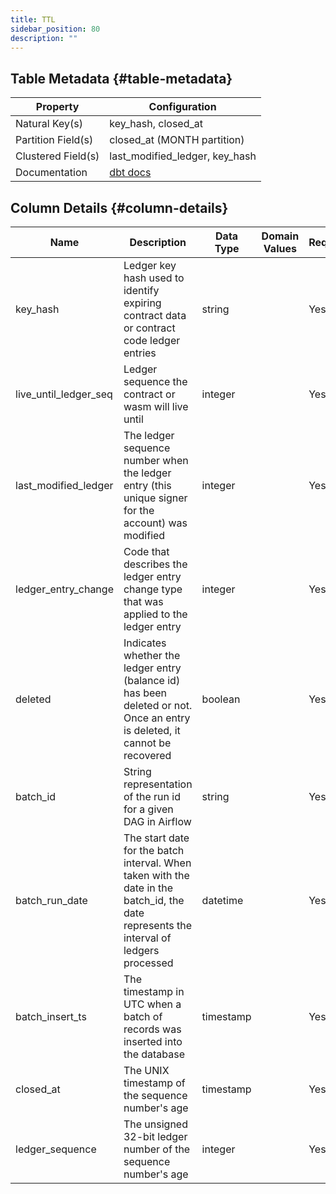 ```yaml
---
title: TTL
sidebar_position: 80
description: ""
---
```


<div className="scoped-data-dictionary-table">

## Table Metadata {#table-metadata}

| Property | Configuration |
| --- | --- |
| Natural Key(s) | key_hash, closed_at |
| Partition Field(s) | closed_at (MONTH partition) |
| Clustered Field(s) | last_modified_ledger, key_hash |
| Documentation | [dbt docs](http://www.stellar-dbt-docs.com/#!/source/source.stellar_dbt_public.crypto_stellar.ttl) |

## Column Details {#column-details}

| Name | Description | Data Type | Domain Values | Required? | Notes |
| --- | --- | --- | --- | --- | --- |
| key_hash | Ledger key hash used to identify expiring contract data or contract code ledger entries | string |  | Yes |  |
| live_until_ledger_seq | Ledger sequence the contract or wasm will live until | integer |  | Yes |  |
| last_modified_ledger | The ledger sequence number when the ledger entry (this unique signer for the account) was modified | integer |  | Yes |  |
| ledger_entry_change | Code that describes the ledger entry change type that was applied to the ledger entry | integer |  | Yes |  |
| deleted | Indicates whether the ledger entry (balance id) has been deleted or not. Once an entry is deleted, it cannot be recovered | boolean |  | Yes |  |
| batch_id | String representation of the run id for a given DAG in Airflow | string |  | Yes |  |
| batch_run_date | The start date for the batch interval. When taken with the date in the batch_id, the date represents the interval of ledgers processed | datetime |  | Yes |  |
| batch_insert_ts | The timestamp in UTC when a batch of records was inserted into the database | timestamp |  | Yes |  |
| closed_at | The UNIX timestamp of the sequence number's age | timestamp |  | Yes |  |
| ledger_sequence | The unsigned 32-bit ledger number of the sequence number's age | integer |  | Yes |  |

</div>
